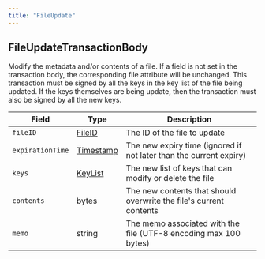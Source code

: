 ---
title: "FileUpdate"
---


## FileUpdateTransactionBody

Modify the metadata and/or contents of a file. If a field is not set in the transaction body, the corresponding file attribute will be unchanged. This transaction must be signed by all the keys in the key list of the file being updated. If the keys themselves are being update, then the transaction must also be signed by all the new keys.

| Field            | Type                                                                                         | Description                                                        |
| ---------------- | -------------------------------------------------------------------------------------------- | ------------------------------------------------------------------ |
| `fileID`         | [FileID](/hedera/sdks-and-apis/hedera-api/basic-types/fileid)         | The ID of the file to update                                       |
| `expirationTime` | [Timestamp](/hedera/sdks-and-apis/hedera-api/miscellaneous/timestamp) | The new expiry time (ignored if not later than the current expiry) |
| `keys`           | [KeyList](/hedera/sdks-and-apis/hedera-api/basic-types/keylist)       | The new list of keys that can modify or delete the file            |
| `contents`       | bytes                                                                                        | The new contents that should overwrite the file's current contents |
| `memo`           | string                                                                                       | The memo associated with the file (UTF-8 encoding max 100 bytes)   |
